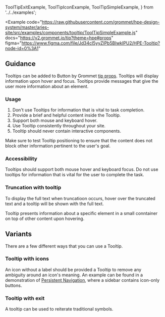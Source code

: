   ToolTipExitExample,
  ToolTipIconExample,
  ToolTipSimpleExample,
} from '../../examples';

<Example
  code="https://raw.githubusercontent.com/grommet/hpe-design-system/master/aries-site/src/examples/components/tooltip/ToolTipSimpleExample.js"
  docs="https://v2.grommet.io/tip?theme=hpe#props"
  figma="https://www.figma.com/file/Jd34cI5yyZIPb5BIwkIPU2/HPE-Tooltip?node-id=0%3A1"
>
  <ToolTipSimpleExample />
</Example>

## Guidance

Tooltips can be added to Button by Grommet [tip props](https://v2.grommet.io/button#tip).
Tooltips will display information upon hover and focus.
Tooltips provide messages that give the user more information about an element.

### Usage

1. Don't use Tooltips for information that is vital to task completion.
2. Provide a brief and helpful content inside the Tooltip.
3. Support both mouse and keyboard hover.
4. Use Tooltip consistently throughout your site.
5. Tooltip should never contain interactive components.

Make sure to test Tooltip positioning to ensure that the content does not block other information pertinent to the user's goal.

### Accessibility

Tooltips should support both mouse hover and keyboard focus.
Do not use tooltips for information that is vital for the user to complete the task.

### Truncation with tooltip

To display the full text when truncatioon occurs, hover over the truncated text and a tooltip will be shown with the full text.

Tooltip presents information about a specific element in a small conntainer on top of other content upon hovering. 

## Variants

There are a few different ways that you can use a Tooltip.

### Tooltip with icons

An icon without a label should be provided a Tooltip to remove any ambiguity around an icon's meaning. An example can be found in a demonstration of [Persistent Navigation](/templates/persistent-navigation#minimal-sidebar), where a sidebar contains icon-only buttons.

<Example code="https://raw.githubusercontent.com/grommet/hpe-design-system/master/aries-site/src/examples/components/tooltip/ToolTipIconExample.js">
  <ToolTipIconExample />
</Example>

### Tooltip with exit

A tooltip can be used to reiterate traditional symbols.

<Example code="https://raw.githubusercontent.com/grommet/hpe-design-system/master/aries-site/src/examples/components/tooltip/ToolTipExitExample.js">
  <ToolTipExitExample />
</Example>
